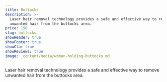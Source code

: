 ```yaml
---
title: Buttocks
description: >-
  Laser hair removal technology provides a safe and effective way to remove
  unwanted hair from the buttocks area.
price: 150
slug: buttocks
showHeader: true
showFooter: true
showCta: true
showReviews: true
image: _content/media/woman-holding-buttocks.md
---
```


Laser hair removal technology provides a safe and effective way to remove unwanted hair from the buttocks area.
